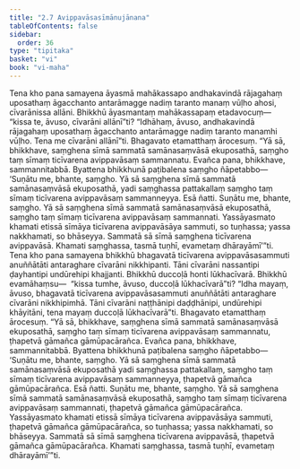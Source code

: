 ```yaml
---
title: "2.7 Avippavāsasīmānujānana"
tableOfContents: false
sidebar:
  order: 36
type: "tipitaka"
basket: "vi"
book: "vi-maha"
---
```



<DynamicBreadcrumb />

<Division number="143" book="vi-maha" bookNo="3" page="147">

<Paragraph number="607" book="vi-maha">
Tena kho pana samayena āyasmā mahākassapo andhakavindā rājagahaṃ uposathaṃ āgacchanto antarāmagge nadiṃ taranto manaṃ vūḷho ahosi, cīvarānissa allāni. Bhikkhū āyasmantaṃ mahākassapaṃ etadavocuṃ—  “kissa te, āvuso, cīvarāni allānī”ti? “Idhāhaṃ, āvuso, andhakavindā rājagahaṃ uposathaṃ āgacchanto antarāmagge nadiṃ taranto manamhi vūḷho. Tena me cīvarāni allānī”ti. Bhagavato etamatthaṃ ārocesuṃ. “Yā sā, bhikkhave, saṃghena sīmā sammatā samānasaṃvāsā ekuposathā, saṃgho taṃ sīmaṃ ticīvarena avippavāsaṃ sammannatu. Evañca pana, bhikkhave, sammannitabbā. Byattena bhikkhunā paṭibalena saṃgho ñāpetabbo—
</Paragraph>

<Paragraph number="608" book="vi-maha">
‘Suṇātu me, bhante, saṃgho. Yā sā saṃghena sīmā sammatā samānasaṃvāsā ekuposathā, yadi saṃghassa pattakallaṃ saṃgho taṃ sīmaṃ ticīvarena avippavāsaṃ sammanneyya. Esā ñatti.
</Paragraph>

<Paragraph number="609" book="vi-maha">
Suṇātu me, bhante, saṃgho. Yā sā saṃghena sīmā sammatā samānasaṃvāsā ekuposathā, saṃgho taṃ sīmaṃ ticīvarena avippavāsaṃ sammannati. Yassāyasmato khamati etissā sīmāya ticīvarena avippavāsāya sammuti, so tuṇhassa; yassa nakkhamati, so bhāseyya. Sammatā sā sīmā saṃghena ticīvarena avippavāsā. Khamati saṃghassa, tasmā tuṇhī, evametaṃ dhārayāmī’”ti.
</Paragraph>

<Paragraph number="610" book="vi-maha">
Tena kho pana samayena bhikkhū bhagavatā ticīvarena avippavāsasammuti anuññātāti antaraghare cīvarāni nikkhipanti. Tāni cīvarāni nassantipi ḍayhantipi undūrehipi khajjanti. Bhikkhū duccoḷā honti lūkhacīvarā. Bhikkhū evamāhaṃsu—  “kissa tumhe, āvuso, duccoḷā lūkhacīvarā”ti? “Idha mayaṃ, āvuso, bhagavatā ticīvarena avippavāsasammuti anuññātāti antaraghare cīvarāni nikkhipimhā. Tāni cīvarāni naṭṭhānipi daḍḍhānipi, undūrehipi khāyitāni, tena mayaṃ duccoḷā lūkhacīvarā”ti. Bhagavato etamatthaṃ ārocesuṃ. “Yā sā, bhikkhave, saṃghena sīmā sammatā samānasaṃvāsā ekuposathā, saṃgho taṃ sīmaṃ ticīvarena avippavāsaṃ sammannatu, ṭhapetvā gāmañca gāmūpacārañca. Evañca pana, bhikkhave, sammannitabbā. Byattena bhikkhunā paṭibalena saṃgho ñāpetabbo—
</Paragraph>

</Division>
<Division number="144" book="vi-maha" bookNo="3" page="148">

<Paragraph number="611" book="vi-maha">
‘Suṇātu me, bhante, saṃgho. Yā sā saṃghena sīmā sammatā samānasaṃvāsā ekuposathā yadi saṃghassa pattakallaṃ, saṃgho taṃ sīmaṃ ticīvarena avippavāsaṃ sammanneyya, ṭhapetvā gāmañca gāmūpacārañca. Esā ñatti.
</Paragraph>

<Paragraph number="612" book="vi-maha">
Suṇātu me, bhante, saṃgho. Yā sā saṃghena sīmā sammatā samānasaṃvāsā ekuposathā, saṃgho taṃ sīmaṃ ticīvarena avippavāsaṃ sammannati, ṭhapetvā gāmañca gāmūpacārañca. Yassāyasmato khamati etissā sīmāya ticīvarena avippavāsāya sammuti, ṭhapetvā gāmañca gāmūpacārañca, so tuṇhassa; yassa nakkhamati, so bhāseyya. Sammatā sā sīmā saṃghena ticīvarena avippavāsā, ṭhapetvā gāmañca gāmūpacārañca. Khamati saṃghassa, tasmā tuṇhī, evametaṃ dhārayāmī’”ti.
</Paragraph>
</Division>